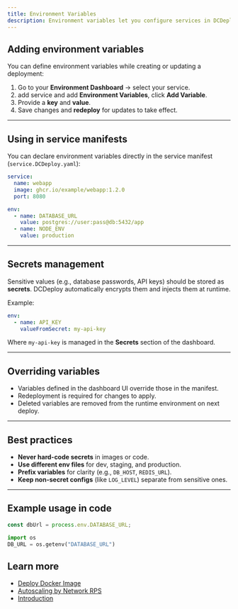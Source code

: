```yaml
---
title: Environment Variables
description: Environment variables let you configure services in DCDeploy without hard-coding values into your source code or container images. Use them to define secrets, connection strings, API keys, and runtime configuration.
---
```


## Adding environment variables

You can define environment variables while creating or updating a deployment:

1. Go to your **Environment Dashboard** → select your service.
2. add service and add **Environment Variables**, click **Add Variable**.
3. Provide a **key** and **value**.
4. Save changes and **redeploy** for updates to take effect.

---

## Using in service manifests

You can declare environment variables directly in the service manifest (`service.DCDeploy.yaml`):

```yaml
service:
  name: webapp
  image: ghcr.io/example/webapp:1.2.0
  port: 8080

env:
  - name: DATABASE_URL
    value: postgres://user:pass@db:5432/app
  - name: NODE_ENV
    value: production
```

---

## Secrets management

Sensitive values (e.g., database passwords, API keys) should be stored as **secrets**. DCDeploy automatically encrypts them and injects them at runtime.

Example:

```yaml
env:
  - name: API_KEY
    valueFromSecret: my-api-key
```

Where `my-api-key` is managed in the **Secrets** section of the dashboard.

---

## Overriding variables

- Variables defined in the dashboard UI override those in the manifest.
- Redeployment is required for changes to apply.
- Deleted variables are removed from the runtime environment on next deploy.

---

## Best practices

- **Never hard-code secrets** in images or code.
- **Use different env files** for dev, staging, and production.
- **Prefix variables** for clarity (e.g., `DB_HOST`, `REDIS_URL`).
- **Keep non-secret configs** (like `LOG_LEVEL`) separate from sensitive ones.

---

## Example usage in code
<CodeGroup>

```javascript helloWorld.js
const dbUrl = process.env.DATABASE_URL;
```

```python hello_world.py
import os
DB_URL = os.getenv("DATABASE_URL")
```

</CodeGroup>


## Learn more

- [Deploy Docker Image](./deploy/deploy-docker-image)
- [Autoscaling by Network RPS](./autoscaling-by-network-rps)
- [Introduction](./introduction)